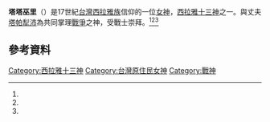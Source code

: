 '''塔塔巫里'''（{{lang-fos|Tatawoeli}}）是17世紀[[台灣|台灣]][[西拉雅族|西拉雅族]]信仰的一位[[女神|女神]]，[[西拉雅十三神|西拉雅十三神]]之一。與丈夫[[塔帕犁沛|塔帕犁沛]]為共同掌理[[戰爭|戰爭]]之神，受戰士崇拜。<ref name="Chiu"/><ref name="初探福爾摩沙"/><ref name="妖怪臺灣"/>

==參考資料==
{{reflist|1|refs=

<ref name="Chiu">{{cite book |last= |first= |date=2007年5月10日 |title=Chapter Nine: Convention and Conversion |work=The Colonial 'Civilizing Process' in Dutch Formosa, 1624-1662 |url= |location= |publisher=TANAP/IGEER, Faculty of Arts, Leiden University |page= |isbn= |author=Chiu, Hsin-hui }}</ref>

<ref name="初探福爾摩沙">{{cite book |last= |first= |date=2011年 |title=初探福爾摩沙: 荷蘭筆記 |work= |url=https://books.google.com.tw/books/about/初探福爾摩沙.html?id=IRQxygAACAAJ&redir_esc=y |location= |publisher=台南市政府文化局 |page= |isbn= |author=葉春榮 }}</ref>

<ref name="妖怪臺灣">{{cite book |last= |first= |date=2017年1月5日 |title=西拉雅的十三位神靈 |work=《妖怪臺灣：三百年島嶼奇幻誌‧妖鬼神遊卷》 |url= |location= |publisher=聯經出版公司 |page= |isbn= |author=何敬堯 }}</ref>

}}
{{西拉雅族}}
{{TW-hist-stub}}
[[Category:西拉雅十三神|Category:西拉雅十三神]]
[[Category:台灣原住民女神|Category:台灣原住民女神]]
[[Category:戰神|Category:戰神]]
